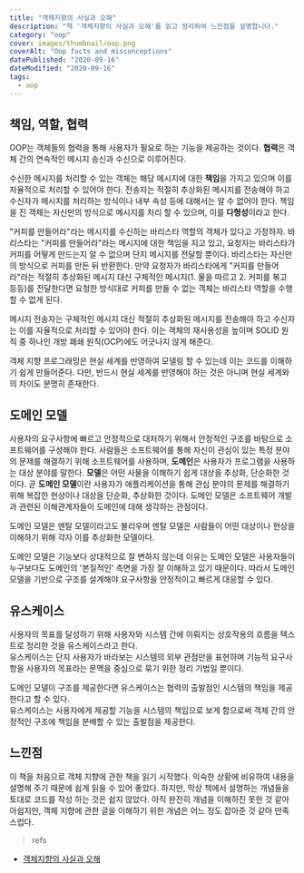 ```yaml
---
title: "객체지향의 사실과 오해"
description: "책 '객체지향의 사실과 오해'를 읽고 정리하여 느낀점을 설명합니다."
category: "oop"
cover: images/thumbnail/oop.png
coverAlt: "Oop facts and misconceptions"
datePublished: "2020-09-16"
dateModified: "2020-09-16"
tags:
  - oop
---
```


## 책임, 역할, 협력

OOP는 객체들의 협력을 통해 사용자가 필요로 하는 기능을 제공하는 것이다. **협력**은 객체 간의 연속적인 메시지 송신과 수신으로 이루어진다.

수신한 메시지를 처리할 수 있는 객체는 해당 메시지에 대한 **책임**을 가지고 있으며 이를 자율적으로 처리할 수 있어야 한다. 전송자는 적절히 추상화된 메시지를 전송해야 하고 수신자가 메시지를 처리하는 방식이나 내부 속성 등에 대해서는 알 수 없어야 한다. 책임을 진 객체는 자신만의 방식으로 메시지를 처리 할 수 있으며, 이를 **다형성**이라고 한다.

"커피를 만들어라"라는 메시지를 수신하는 바리스타 역할의 객체가 있다고 가정하자. 바리스타는 "커피를 만들어라"라는 메시지에 대한 책임을 지고 있고, 요청자는 바리스타가 커피를 어떻게 만드는지 알 수 없으며 단지 메시지를 전달할 뿐이다. 바리스타는 자신만의 방식으로 커피를 만든 뒤 반환한다. 만약 요청자가 바리스타에게 "커피를 만들어라"라는 적절히 추상화된 메시지 대신 구체적인 메시지(1. 물을 따르고 2. 커피를 볶고 등등)를 전달한다면 요청한 방식대로 커피를 만들 수 없는 객체는 바리스타 역할을 수행할 수 없게 된다.

메시지 전송자는 구체적인 메시지 대신 적절히 추상화된 메시지를 전송해야 하고 수신자는 이를 자율적으로 처리할 수 있어야 한다. 이는 객체의 재사용성을 높이며 SOLID 원칙 중 하나인 개방 폐쇄 원칙(OCP)에도 어긋나지 않게 해준다.

객체 지향 프로그래밍은 현실 세계를 반영하여 모델링 할 수 있는데 이는 코드를 이해하기 쉽게 만들어준다. 다만, 반드시 현실 세계를 반영해야 하는 것은 아니며 현실 세계와의 차이도 분명히 존재한다.

## 도메인 모델

사용자의 요구사항에 빠르고 안정적으로 대처하기 위해서 안정적인 구조를 바탕으로 소프트웨어를 구성해야 한다. 사람들은 소프트웨어를 통해 자신이 관심이 있는 특정 분야의 문제를 해결하기 위해 소프트웨어를 사용하며, **도메인**은 사용자가 프로그램을 사용하는 대상 분야를 말한다. **모델**은 어떤 사물을 이해하기 쉽게 대상을 추상화, 단순화한 것이다. 곧 **도메인 모델**이란 사용자가 애플리케이션을 통해 관심 분야의 문제를 해결하기 위해 복잡한 현상이나 대상을 단순화, 추상화한 것이다. 도메인 모델은 소프트웨어 개발과 관련된 이해관계자들이 도메인에 대해 생각하는 관점이다.

도메인 모델은 멘탈 모델이라고도 불리우며 멘탈 모델은 사람들이 어떤 대상이나 현상을 이해하기 위해 각자 이를 추상화한 모델이다.

도메인 모델은 기능보다 상대적으로 잘 변하지 않는데 이유는 도메인 모델은 사용자들이 누구보다도 도메인의 '본질적인' 측면을 가장 잘 이해하고 있기 때문이다. 따라서 도메인 모델을 기반으로 구조를 설계해야 요구사항을 안정적이고 빠르게 대응할 수 있다.

## 유스케이스

사용자의 목표를 달성하기 위해 사용자와 시스템 간에 이뤄지는 상호작용의 흐름을 텍스트로 정리한 것을 유스케이스라고 한다.  
유스케이스는 단지 사용자가 바라보는 시스템의 외부 관점만을 표현하며 기능적 요구사항을 사용자의 목표라는 문맥을 중심으로 묶기 위한 정리 기법일 뿐이다.

도메인 모델이 구조를 제공한다면 유스케이스는 협력의 출발점인 시스템의 책임을 제공한다고 할 수 있다.  
유스케이스는 사용자에게 제공할 기능을 시스템의 책임으로 보게 함으로써 객체 간의 안정적인 구조에 책임을 분배할 수 있는 출발점을 제공한다.

## 느낀점

이 책을 처음으로 객체 지향에 관한 책을 읽기 시작했다. 익숙한 상황에 비유하여 내용을 설명해 주기 때문에 쉽게 읽을 수 있어 좋았다. 하지만, 막상 책에서 설명하는 개념들을 토대로 코드를 작성 하는 것은 쉽지 않았다. 아직 완전히 개념을 이해하진 못한 것 같아 아쉽지만, 객체 지향에 관한 글을 이해하기 위한 개념은 어느 정도 잡아준 것 같아 만족스럽다.

> refs

- [객체지향의 사실과 오해](http://www.yes24.com/Product/Goods/18249021)
